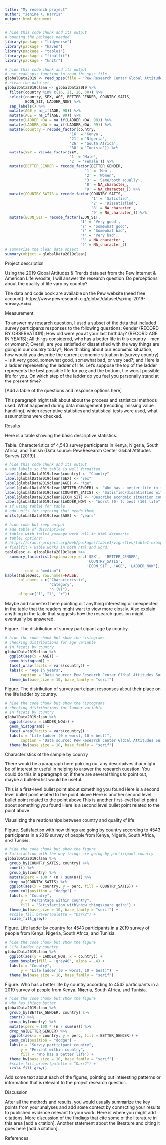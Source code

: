 ```yaml
---
title: "My research project"
author: "Jenine K. Harris"
output: html_document
---
```


```r
# hide this code chunk and its output
# opening the packages needed
library(package = "tidyverse")
library(package = "haven")
library(package = "table1")
library(package = "finalfit")
library(package = "knitr")
```

```r
# hide this code chunk and its output 
# use read_spss function to read the spss file 
globalData2019 <- read_spss(file = "Pew Research Center Global Attitudes Spring 2019 Dataset WEB.sav")
# clean the data set 
globalData2019clean <- globalData2019 %>%
  filter(country %in% c(16, 21, 26, 30)) %>% 
  select(country, SEX, AGE, BETTER_GENDER, COUNTRY_SATIS, 
         ECON_SIT, LADDER_NOW) %>% 
  zap_labels() %>%
  mutate(AGE = na_if(AGE, 98)) %>% 
  mutate(AGE = na_if(AGE, 99)) %>% 
  mutate(LADDER_NOW = na_if(LADDER_NOW, 98)) %>% 
  mutate(LADDER_NOW = na_if(LADDER_NOW, 99)) %>% 
  mutate(country = recode_factor(country,
                             '16' = 'Kenya',
                             '21' = 'Nigeria',
                             '26' = 'South Africa',
                             '30' = 'Tunisia')) %>%
  mutate(SEX = recode_factor(SEX,
                             '1' = 'Male',
                             '2' = 'Female')) %>% 
  mutate(BETTER_GENDER = recode_factor(BETTER_GENDER,
                                    '1' = 'Men',
                                    '2' = 'Women',
                                    '3' = 'Same/both equally',
                                    '8' = NA_character_,
                                    '9' = NA_character_)) %>% 
  mutate(COUNTRY_SATIS = recode_factor(COUNTRY_SATIS,
                                       '1' = 'Satisfied',
                                       '2' = 'Dissatisfied',
                                       '8' = NA_character_,
                                       '9' = NA_character_)) %>% 
  mutate(ECON_SIT = recode_factor(ECON_SIT,
                                  '1' = 'Very good',
                                  '2' = 'Somewhat good',
                                  '3' = 'Somewhat bad',
                                  '4' = 'Very bad',
                                  '8' = NA_character_,
                                  '9' = NA_character_)) 
# summarize the clean data object
summary(object = globalData2019clean)
```

Project description

Using the 2019 Global Attitudes & Trends data set from the Pew Internet & American Life website, I will answer the research question, Do perceptions about the quality of life vary by country?

The data and code book are available on the Pew website (need free account): https://www.pewresearch.org/global/dataset/spring-2019-survey-data/

Measurement

To answer my research question, I used a subset of the data that included survey participants responses to the following questions: Gender (RECORD BY OBSERVATION); How old were you at your last birthday? (RECORD AGE IN YEARS); All things considered, who has a better life in this country - men or women?; Overall, are you satisfied or dissatisfied with the way things are going in our country today?; Now thinking about our economic situation, how would you describe the current economic situation in (survey country) -- is it very good, somewhat good, somewhat bad, or very bad?; and Here is a ladder representing the ladder of life. Let's suppose the top of the ladder represents the best possible life for you; and the bottom, the worst possible life for you. On which step of the ladder do you feel you personally stand at the present time?

[Add a table of the questions and response options here]

This paragraph might talk about about the process and statistical methods used. What happened during data management (recoding, missing value handling), which descriptive statistics and statistical tests were used, what assumptions were checked.

Results

Here is a table showing the basic descriptive statistics.

Table. Characteristics of 4,543 survey participants in Kenya, Nigeria, South Africa, and Tunisia (Data source: Pew Research Center Global Attitudes Survey (2019)).

```r
# hide this code chunk and its output 
# add labels so the table is well formatted
label(globalData2019clean$country) <- "Country"
label(globalData2019clean$SEX) <- "Sex"
label(globalData2019clean$AGE) <- "Age" 
label(globalData2019clean$BETTER_GENDER) <- "Who has a better life in this country"
label(globalData2019clean$COUNTRY_SATIS) <- "Satisfied/dissatisfied with country"
label(globalData2019clean$ECON_SIT) <- "Describe economic situation country" 
label(globalData2019clean$LADDER_NOW) <- "Worst (0) to best (10) life"
# if using table1 for table
# add units for anything that needs them
units(globalData2019clean$AGE) <- "years"
```

```r
# hide code but keep output
# add table of descriptives
# tables with table1 package work well in html documents
# table1 options: 
# https://cran.r-project.org/web/packages/table1/vignettes/table1-examples.html
# finalfit + kable works in both html and word:
tableDesc <- globalData2019clean %>% 
  summary_factorlist(explanatory = c('SEX',  'BETTER_GENDER', 
                                     'COUNTRY_SATIS',
                                     'ECON_SIT', 'AGE', 'LADDER_NOW'), 
         cont = "median")
kable(tableDesc, row.names=FALSE,
      col.names = c("Characteristic",
                    "Category",
                    "n (%)"),
      align=c("l", "l", "r"))
```

Maybe add some text here pointing out anything interesting or unexpected in the table that the readers might want to view more closely. Also explain anything in the table that suggests how the research question might eventually be answered.

Figure. The distribution of survey participant age by country.

```r
# hide the code chunk but show the histograms
# checking distributions for age variable
# In facets by country
globalData2019clean %>% 
  ggplot(aes(x = AGE)) +
  geom_histogram() +
  facet_wrap(facets = vars(country)) +
  labs(x = "Age in years", 
       caption = "Data source: Pew Research Center Global Attitudes Survey (2019)") +
  theme_bw(base_size = 10, base_family = "serif")
```

Figure. The distribution of survey participant responses about their place on the life ladder by country.

```r
# hide the code chunk but show the histograms
# checking distributions for ladder variable
# In facets by country
globalData2019clean %>% 
  ggplot(aes(x = LADDER_NOW)) +
  geom_histogram() +
  facet_wrap(facets = vars(country)) +
  labs(x = "Life ladder (0 = worst, 10 = best)", 
       caption = "Data source: Pew Research Center Global Attitudes Survey (2019)")  +
  theme_bw(base_size = 10, base_family = "serif") 
```

Characteristics of the sample by country

There would be a paragraph here pointing out any descriptives that might be of interest or useful in helping to answer the research question. You could do this in a paragraph or, if there are several things to point out, maybe a bulleted list would be useful.

This is a first-level bullet point about something you found Here is a second level bullet point related to the point above Here is another second level bullet point related to the point above This is another first-level bullet point about something you found Here is a second level bullet point related to the point above

Visualizing the relationships between country and quality of life

Figure. Satisfaction with how things are going by country according to 4543 participants in a 2019 survey of people from Kenya, Nigeria, South Africa, and Tunisia.

```r
# hide the code chunk but show the figure
# Satisfaction with the way things are going by participant country
globalData2019clean %>% 
  group_by(COUNTRY_SATIS, country) %>% 
  count() %>% 
  group_by(country) %>% 
  mutate(perc = 100 * (n / sum(n))) %>% 
  drop_na(COUNTRY_SATIS) %>% 
  ggplot(aes(x = country, y = perc, fill = COUNTRY_SATIS)) +
  geom_col(position = "dodge") +
  labs(x = "Country",
       y = "Percentage within country",
       fill = "Satisfaction with\nhow things\nare going") +
  theme_bw(base_size = 10, base_family = "serif") +
  #scale_fill_brewer(palette = "Dark2") +
  scale_fill_grey()
```

Figure. Life ladder by country for 4543 participants in a 2019 survey of people from Kenya, Nigeria, South Africa, and Tunisia.

```r
# hide the code chunk but show the figure
# Life ladder by country
globalData2019clean %>% 
  ggplot(aes(y = LADDER_NOW, x = country)) +
  geom_boxplot(fill = 'grey40', alpha = .4) +
  labs(x = "Country",
       y = "Life ladder (0 = worst, 10 = best)")  +
  theme_bw(base_size = 10, base_family = "serif") 
```

Figure. Who has a better life by country according to 4543 participants in a 2019 survey of people from Kenya, Nigeria, South Africa, and Tunisia.

```r
# hide the code chunk but show the figure
# who has things better
globalData2019clean %>% 
  group_by(BETTER_GENDER, country) %>% 
  count() %>% 
  group_by(country) %>% 
  mutate(perc = 100 * (n / sum(n))) %>% 
  drop_na(BETTER_GENDER) %>% 
  ggplot(aes(x = country, y = perc, fill = BETTER_GENDER)) +
  geom_col(position = "dodge") +
  labs(x = "Survey participant country",
       y = "Percent within country",
       fill = "Who has a better life") +
  theme_bw(base_size = 10, base_family = "serif") +
  #scale_fill_brewer(palette = "Dark2") +
  scale_fill_grey()
```

Add some text about each of the figures, pointing out interesting patterns or information that is relevant to the project research question.

Discussion

After all the methods and results, you would usually summarize the key points from your analyses and add some context by connecting your results to published evidence relevant to your work. Here is where you might add citations. More discussion of the findings that cite some of the literature in this area [add a citation]. Another statement about the literature and citing it goes here [add a citation].

References
